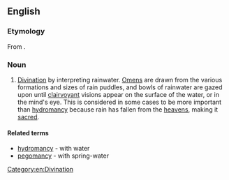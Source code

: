 ==English==

===Etymology===
From {{confix|hydato|scopy|lang=en}}.

===Noun===
{{en-noun|-}}

# {{context|rare|lang=en}} [[divination|Divination]] by interpreting rainwater. [[Omen]]s are drawn from the various formations and sizes of rain puddles, and bowls of rainwater are gazed upon until [[clairvoyant]] visions appear on the surface of the water, or in the mind's eye. This is considered in some cases to be more important than [[hydromancy]] because rain has fallen from the [[heaven]]s, making it [[sacred]].

====Related terms====
* [[hydromancy]] - with water
* [[pegomancy]] - with spring-water

[[Category:en:Divination]]